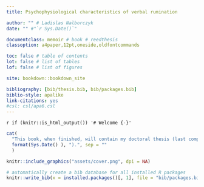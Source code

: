 ```yaml
--- 
title: Psychophysiological characteristics of verbal rumination

author: "" # Ladislas Nalborczyk
date: "" #"`r Sys.Date()`"

documentclass: memoir # book # reedthesis
classoption: a4paper,12pt,oneside,oldfontcommands

toc: false # table of contents
lot: false # list of tables
lof: false # list of figures

site: bookdown::bookdown_site

bibliography: [bib/thesis.bib, bib/packages.bib]
biblio-style: apalike
link-citations: yes
#csl: csl/apa6.csl
---
```


`r if (knitr::is_html_output()) '# Welcome {-}'`

```r
cat(
  "This book, when finished, will contain my doctoral thesis (last compiled on ",
  format(Sys.Date() ), ").", sep = ""
  )
```

```r
knitr::include_graphics("assets/cover.png", dpi = NA)
```

```r
# automatically create a bib database for all installed R packages
knitr::write_bib(x = installed.packages()[, 1], file = "bib/packages.bib")
```
